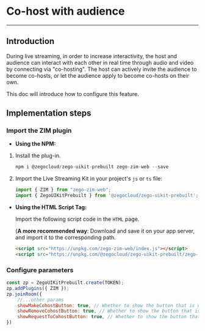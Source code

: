 # Co-host with audience

- - -

## Introduction

During live streaming, in order to increase interactivity, the host and audience can interact with each other in real time through audio and video by connecting via "co-hosting". The host can actively invite the audience to become co-hosts, or let the audience apply to become co-hosts on their own. 

This doc will introduce how to configure this feature.

## Implementation steps

### Import the ZIM plugin

- **Using the NPM:**

1. Install the plug-in.
    ```js
    npm i @zegocloud/zego-uikit-prebuilt zego-zim-web --save 
    ```

2. Import the Live Streaming Kit in your project's `js` or `ts` file:

    ```js
    import { ZIM } from "zego-zim-web";
    import { ZegoUIKitPrebuilt } from '@zegocloud/zego-uikit-prebuilt';
    ```

- **Using the HTML Script Tag:**

    Import the following script code in the `HTML` page.

    (**A more recommended way**: Download and save it on your app server, and import it to the corresponding path.
    ```html
    <script src="https://unpkg.com/zego-zim-web/index.js"></script>
    <script src="https://unpkg.com/@zegocloud/zego-uikit-prebuilt/zego-uikit-prebuilt.js"></script>
    ```


### Configure parameters

```js
const zp = ZegoUIKitPrebuilt.create(TOKEN);
zp.addPlugins({ ZIM });
zp.joinRoom({
    //...other params
    showMakeCohostButton: true, // Whether to show the button that is used to invite the audience to co-host on the host end. 
    showRemoveCohostButton: true, // Whether to show the button that is used to remove the audience on the host end.
    showRequestToCohostButton: true, // Whether to show the button that is used to request to co-host on the audience end.
})
```
